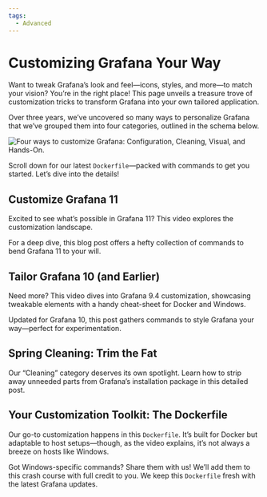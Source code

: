 ```yaml
---
tags:
  - Advanced
---
```



# Customizing Grafana Your Way

Want to tweak Grafana’s look and feel—icons, styles, and more—to match your vision? You’re in the right place! This page unveils a treasure trove of customization tricks to transform Grafana into your own tailored application.

Over three years, we’ve uncovered so many ways to personalize Grafana that we’ve grouped them into four categories, outlined in the schema below.

<Image
  title="Four ways to customize Grafana: Configuration, Cleaning, Visual, and Hands-On."
  src="/img/grafana/customization.png"
/>

Scroll down for our latest `Dockerfile`—packed with commands to get you started. Let’s dive into the details!

## Customize Grafana 11

Excited to see what’s possible in Grafana 11? This video explores the customization landscape.

<Youtube id="8ArQ0vlWA88" title="What Can You Customize in Grafana 11?" />

For a deep dive, this blog post offers a hefty collection of commands to bend Grafana 11 to your will.

<BlogPost id="how-to-customize-grafana-11.1.0" />

## Tailor Grafana 10 (and Earlier)

Need more? This video dives into Grafana 9.4 customization, showcasing tweakable elements with a handy cheat-sheet for Docker and Windows.

<Youtube
  id="ChI78v4UZc0"
  title="How to Customize Grafana 9.4: A Cheat-Sheet for Docker and Windows"
/>

Updated for Grafana 10, this post gathers commands to style Grafana your way—perfect for experimentation.

<BlogPost id="how-to-customize-the-grafana-user-interface-8d70a42dc2b6" />

## Spring Cleaning: Trim the Fat

Our “Cleaning” category deserves its own spotlight. Learn how to strip away unneeded parts from Grafana’s installation package in this detailed post.

<BlogPost id="native-grafana-plugins-20230409" />

## Your Customization Toolkit: The Dockerfile

Our go-to customization happens in this `Dockerfile`. It’s built for Docker but adaptable to host setups—though, as the video explains, it’s not always a breeze on hosts like Windows.

Got Windows-specific commands? Share them with us! We’ll add them to this crash course with full credit to you. We keep this `Dockerfile` fresh with the latest Grafana updates.

<Code
  url="https://github.com/VolkovLabs/volkovlabs-app/blob/main/Dockerfile"
  language="docker"
/>
